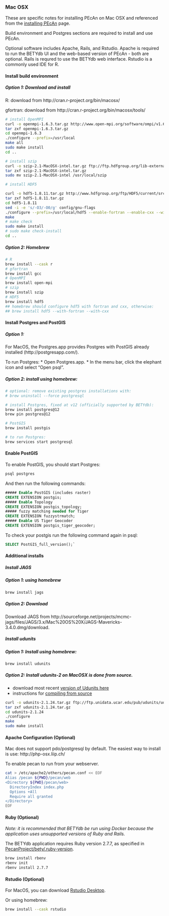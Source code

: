 ### Mac OSX {#macosx}

These are specific notes for installing PEcAn on Mac OSX and referenced from the [installing PEcAn](Installing-PEcAn) page. 

Build environment and Postgres sections are required to install and use PEcAn.

Optional software includes Apache, Rails, and Rstudio. Apache is required to run the BETYdb UI and the web-based version of PEcAn - both are optional. Rails is requred to use the BETYdb web interface. Rstudio is a commonly used IDE for R.

#### Install build environment

##### Option 1: Download and install

R: download from http://cran.r-project.org/bin/macosx/

gfortran: download from http://cran.r-project.org/bin/macosx/tools/

```bash
# install OpenMPI
curl -o openmpi-1.6.3.tar.gz http://www.open-mpi.org/software/ompi/v1.6/downloads/openmpi-1.6.3.tar.gz
tar zxf openmpi-1.6.3.tar.gz
cd openmpi-1.6.3
./configure --prefix=/usr/local
make all
sudo make install
cd ..

# install szip
curl -o szip-2.1-MacOSX-intel.tar.gz ftp://ftp.hdfgroup.org/lib-external/szip/2.1/bin/szip-2.1-MacOSX-intel.tar.gz
tar zxf szip-2.1-MacOSX-intel.tar.gz
sudo mv szip-2.1-MacOSX-intel /usr/local/szip

# install HDF5

curl -o hdf5-1.8.11.tar.gz http://www.hdfgroup.org/ftp/HDF5/current/src/hdf5-1.8.11.tar.gz
tar zxf hdf5-1.8.11.tar.gz
cd hdf5-1.8.11
sed -i -e 's/-O3/-O0/g' config/gnu-flags 
./configure --prefix=/usr/local/hdf5 --enable-fortran --enable-cxx --with-szlib=/usr/local/szip
make
# make check
sudo make install
# sudo make check-install
cd ..
```

##### Option 2: Homebrew

```bash
# R
brew install --cask r
# gfortran
brew install gcc
# OpenMPI
brew install open-mpi
# szip
brew install szip
# HDF5
brew install hdf5 
## homebrew should configure hdf5 with fortran and cxx, otherwise:
## brew install hdf5 --with-fortran --with-cxx
```


#### Install Postgres and PostGIS

##### Option 1: 

For MacOS, the Postgres.app provides Postgres with PostGIS
already installed (http://postgresapp.com/).

To run Postgres:
*	Open Postgres.app.
* In the menu bar, click the elephant icon and select “Open psql”.

##### Option 2: install using homebrew:

```bash
# optional: remove existing postgres installations with:
# brew uninstall --force postgresql

# install Postgres, fixed at v12 (officially supported by BETYdb):
brew install postgres@12
brew pin postgres@12

# PostGIS
brew install postgis

# to run Postgres:
brew services start postgresql
```

#### Enable PostGIS

To enable PostGIS, you should start Postgres:

```bash
psql postgres
```

And then run the following commands:

```sql
##### Enable PostGIS (includes raster)
CREATE EXTENSION postgis;
##### Enable Topology
CREATE EXTENSION postgis_topology;
##### fuzzy matching needed for Tiger
CREATE EXTENSION fuzzystrmatch;
##### Enable US Tiger Geocoder
CREATE EXTENSION postgis_tiger_geocoder;
```

To check your postgis run the following command again in psql: 

```sql
SELECT PostGIS_full_version();`
```

#### Additional installs


##### Install JAGS


##### Option 1: using homebrew

```bash
brew install jags
```

##### Option 2: Download 

Download JAGS from http://sourceforge.net/projects/mcmc-jags/files/JAGS/3.x/Mac%20OS%20X/JAGS-Mavericks-3.4.0.dmg/download.


##### Install udunits

##### Option 1: Install using homebrew:

```bash
brew install udunits
```

##### Option 2: Install udunits-2 on MacOSX is done from source.

* download most recent [version of Udunits here](http://www.unidata.ucar.edu/downloads/udunits/index.jsp)
* instructions for [compiling from source](http://www.unidata.ucar.edu/software/udunits/udunits-2/udunits2.html#Obtain)

```bash
curl -o udunits-2.1.24.tar.gz ftp://ftp.unidata.ucar.edu/pub/udunits/udunits-2.1.24.tar.gz
tar zxf udunits-2.1.24.tar.gz
cd udunits-2.1.24
./configure
make
sudo make install
```

#### Apache Configuration  (Optional)

Mac does not support pdo/postgresql by default. The easiest way to install is use: http://php-osx.liip.ch/

To enable pecan to run from your webserver.
```bash
cat > /etc/apache2/others/pecan.conf << EOF
Alias /pecan ${PWD}/pecan/web
<Directory ${PWD}/pecan/web>
  DirectoryIndex index.php
  Options +All
  Require all granted
</Directory>
EOF
```

#### Ruby  (Optional)

_Note: it is recommended that BETYdb be run using Docker because the application uses unsupported versions of Ruby and Rails._
  
The BETYdb application requires Ruby version 2.7.7, as specified in [PecanProject/bety/.ruby-version](https://github.com/PecanProject/bety/blob/develop/.ruby-version). 

```bash
brew install rbenv
rbenv init
rbenv install 2.7.7 
```

#### Rstudio (Optional)

For MacOS, you can download [Rstudio Desktop](http://www.rstudio.com/).

Or using homebrew:

```bash
brew install --cask rstudio
```
